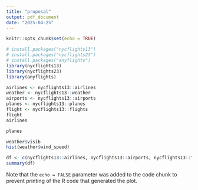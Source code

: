 ```yaml
---
title: "proposal"
output: pdf_document
date: "2025-04-25"
---
```


```r
knitr::opts_chunk$set(echo = TRUE)
```

```r
# install.packages("nycflights13")
# install.packages("nycflights23")
# install.packages("anyflights")
library(nycflights13)
library(nycflights23)
library(anyflights)
```


```r
airlines <- nycflights13::airlines
weather <- nycflights13::weather
airports <- nycflights13::airports
planes <- nycflights13::planes
flight <- nycflights13::flights
flight
airlines

planes

weather$visib
hist(weather$wind_speed)
```


```r
df <- c(nycflights13::airlines, nycflights13::airports, nycflights13::flights, nycflights13::planes,nycflights13::weather)
summary(df)
```

Note that the `echo = FALSE` parameter was added to the code chunk to prevent printing of the R code that generated the plot.
